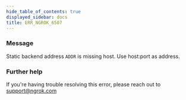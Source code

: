 ```yaml
---
hide_table_of_contents: true
displayed_sidebar: docs
title: ERR_NGROK_6507
---
```


### Message

Static backend address `ADDR` is missing host. Use host:port as address.

### Further help

If you're having trouble resolving this error, please reach out to [support@ngrok.com](mailto:support@ngrok.com?subject=Help%20with%20ERR_NGROK_6507)
